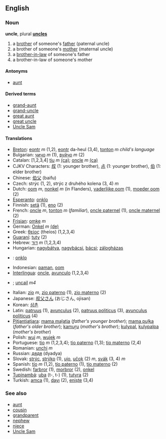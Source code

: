 ==English==
===Noun===
'''uncle''', plural '''[[uncles]]'''

#a [[brother]] of someone's [[father]] (paternal uncle)
#a brother of someone's [[mother]] (maternal uncle)
#a [[brother-in-law]] of someone's father
#a brother-in-law of someone's mother

====Antonyms====
*[[aunt]]

====Derived terms====
*[[grand-aunt]]
*[[grand-uncle]]
*[[great aunt]]
*[[great uncle]]
*[[Uncle Sam]]

====Translations====
*[[Breton]]: [[eontr]] ''m'' (1,2), [[eontr]] da-heul (3,4), [[tonton]] ''m'' ''child's language''
*Bulgarian: [[чичо]] ''m'' (1), [[вуйчо]] ''m'' (2)
*Catalan: [1,2,3,4] [[tiu]] ''m'' [[:ca:tiu|(ca)]]; [[oncle]] ''m'' [[:ca:oncle|(ca)]]    
*CJKV Characters: [[叔]] (1: younger brother), [[尗]] (1: younger brother), [[伯]] (1: elder brother)
*Chinese: [[伯父]] (baifu)
*Czech: strýc (1, 2), strýc z druhého kolena (3, 4) ''m'' 
*Dutch: [[oom]] ''m'', [[nonkel]] ''m'' (in Flanders), [[vaderlijke oom]] (1), [[moeder oom]] (2)
*[[Esperanto]]: [[onklo]]
*Finnish: [[setä]] (1), [[eno]] (2)
*French: [[oncle]] ''m'', [[tonton]] ''m'' (''familiar''), [[oncle paternel]] (1), [[oncle maternel]] (2)
*[[Frisian]]: [[omke]] ''m''
*German: [[Onkel]] ''m'' [[:de:Onkel|(de)]] 
*Greek: [[θείος]] (theíos) (1,2,3,4)
*[[Guaraní]]: [[tuty]] (2)
*Hebrew: [[דוד|דּוֹד]] ''m'' (1,2,3,4)
*Hungarian: [[nagybátya]], [[nagybácsi]], [[bácsi]]; [[zálogházas]]
*{{io}} : [[onklo]]
*Indonesian: [[paman]], [[oom]]
*[[Interlingua]]: [[oncle]], [[avunculo]] (1,2,3,4)
*{{ga}}; [[uncail]] ''m4''
*Italian: [[zio]] ''m'', [[zio paterno]] (1), [[zio materno]] (2)
*Japanese: [[叔父さん]] (おじさん, ojisan)
*Korean: [[삼촌]]
*Latin: [[patruus]] (1), [[avunculus]] (2), [[patruus politicus]] (3), [[avunculus politicus]] (4)
*[[Pitjantjatjara]]: [[mama maḻatja]] (''father's younger brother''); [[mama puḻka]] (''father's older brother''); [[kamuṟu]] (''mother's brother''); [[kulypal]], [[kulypalpa]] (''mother's brother'')
*Polish: [[wuj]] ''m'', [[wujek]] ''m''
*Portuguese: [[tio]] ''m'' (1,2,3,4); [[tio paterno]] (1,3); [[tio materno]] (2,4)
*Romanian: [[unchi]] ''m''
*Russian: [[дядя]] (dyadya)
*Slovak: [[strýc]], [[strýko]] (1), [[ujo]], [[učok]] (2) ''m'', [[svák]] (3, 4) ''m''
*Spanish: [[tío]] ''m'' (1,2), [[tío paterno]] (1), [[tío materno]] (2)
*Swedish: [[farbror]] (1), [[morbror]] (2), [[onkel]]
*[[Tupinambá]]: [[uba]] (t-, t-) (1), [[tutyra]] (2)
*Turkish: [[amca]] (1), [[dayı]] (2), [[enişte]] (3,4)

===See also===
*[[aunt]]
*[[cousin]]
*[[grandparent]]
*[[nephew]]
*[[niece]]
*[[Uncle Sam]]